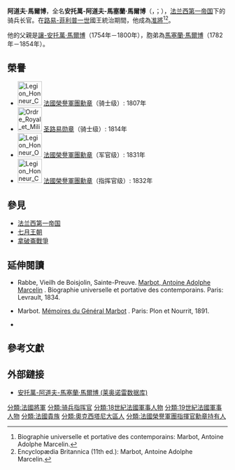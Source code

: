 {{Infobox military person
| name          = 阿道夫·馬爾博 <br> Adolphe Marbot 
| image         = General Antoine Marbot.png
| caption       = 阿道夫·馬爾博
| birth_date    = {{Birth date|1781|03|22|df=y}}
| death_date    = {{Death date and age|1844|06|02|1781|03|2|df=y}}
| placeofburial_label =
| birth_place   = [[File:Flag_of_Royalist_France.svg|22px]] [[法蘭西王國|法國]][[阿爾蒂拉克|阿爾蒂拉克]]
| death_place   = [[File:Flag_of_France.svg|22px]] [[七月王朝|法國]][[阿爾蒂拉克|阿爾蒂拉克]]
| placeofburial =
| nickname      = 老馬爾博
| allegiance    = [[File:Flag_of_France.svg|22px]] [[法兰西第一共和国|法蘭西共和國]] <br> [[File:Flag_of_France.svg|22px]] [[法兰西第一帝国|法蘭西帝國]] <br> [[File:Flag_of_Royalist_France.svg|22px]] [[波旁復辟|法蘭西王國]] <br> [[File:Flag_of_France.svg|22px]] [[七月王朝|法蘭西王國]] <br> 
| branch        = [[骑兵|骑兵]]，[[步兵|步兵]]
| serviceyears  = 1798年－1843年
| rank          = [[准將|准將]]
| unit          =
| commands      =
| battles       = [[拿破崙戰爭|拿破崙戰爭]]
| awards        = [[法國榮譽軍團勳章|法國榮譽軍團勳章]] <br> [[圣路易勋章|圣路易勋章]]
| relations     = [[讓-安托萬·馬爾博|讓-安托萬·馬爾博]]（父親）<br> [[馬塞蘭·馬爾博|馬塞蘭·馬爾博]]（弟弟）
| laterwork     =
}}

'''阿道夫·馬爾博'''，全名'''安托萬-阿道夫-馬塞蘭·馬爾博'''（{{lang|fr|Antoine Adolphe Marcelin Marbot}}，{{IPA-fr|adɔlf maʁbo}}；{{bd|1781年|3月22日|1844年|6月2日}}），[[法兰西第一帝国|法兰西第一帝国]]下的骑兵长官。在[[路易-菲利普一世|路易-菲利普一世]]國王統治期間，他成為[[准將|准將]]<ref>Biographie universelle et portative des contemporains: Marbot, Antoine Adolphe Marcelin.</ref><ref>Encyclopædia Britannica (11th ed.): Marbot, Antoine Adolphe Marcelin.</ref>。

他的父親是[[讓-安托萬·馬爾博|讓-安托萬·馬爾博]]（1754年－1800年），胞弟為[[馬塞蘭·馬爾博|馬塞蘭·馬爾博]]（1782年－1854年）。

==榮譽==
* [[File:Legion_Honneur_Chevalier_ribbon.svg|55px]] [[法國榮譽軍團勳章|法國榮譽軍團勳章]]（骑士级）: 1807年
* [[File:Ordre_Royal_et_Militaire_de_Saint-Louis_Chevalier_ribbon.svg|55px]] [[圣路易勋章|圣路易勋章]]（骑士级）: 1814年
* [[File:Legion_Honneur_Officier_ribbon.svg|55px]] [[法國榮譽軍團勳章|法國榮譽軍團勳章]]（军官级）: 1831年
* [[File:Legion_Honneur_Commandeur_ribbon.svg|55px]] [[法國榮譽軍團勳章|法國榮譽軍團勳章]]（指挥官级）: 1832年

==參見==
* [[法兰西第一帝国|法兰西第一帝国]]
* [[七月王朝|七月王朝]]
* [[拿破崙戰爭|拿破崙戰爭]]

==延伸閱讀==
* {{fr icon}} Rabbe, Vieilh de Boisjolin, Sainte-Preuve. [https://books.google.com/books?id=7KdVAAAAcAAJ&printsec=frontcover#v=onepage&q&f=false Marbot, Antoine Adolphe Marcelin] {{Wayback|url=https://books.google.com/books?id=7KdVAAAAcAAJ&printsec=frontcover#v=onepage&q&f=false |date=20210411225545 }}. Biographie universelle et portative des contemporains. Paris: Levrault, 1834.
* {{fr icon}} Marbot. [http://www.gutenberg.org/cache/epub/36909/pg36909-images.html Mémoires du Général Marbot] {{Wayback|url=http://www.gutenberg.org/cache/epub/36909/pg36909-images.html |date=20211005200655 }}. Paris: Plon et Nourrit, 1891.
* {{en icon}} {{1911|wstitle=Marbot, Jean Baptiste Antoine Marcelin|display=Marbot, Antoine Adolphe Marcelin}}

==參考文獻==
{{Reflist}}

==外部鏈接==
* {{fr icon}} [https://www.leonore.archives-nationales.culture.gouv.fr/ui/notice/246099 安托萬-阿道夫-馬塞蘭·馬爾博 (莱奥诺雷数据库)]

{{Commons|Marbot}}

{{Napoleonic Wars}}
{{Portal bar|法国|人物|軍事|历史}}

{{Authority control}}

{{DEFAULTSORT:Marbot, Adolphe}}
[[分類:法國將軍|分類:法國將軍]]
[[分類:骑兵指挥官|分類:骑兵指挥官]]
[[分類:18世紀法國軍事人物|分類:18世紀法國軍事人物]]
[[分類:19世紀法國軍事人物|分類:19世紀法國軍事人物]]
[[分類:法國貴族|分類:法國貴族]]
[[分類:奧克西塔尼大區人|分類:奧克西塔尼大區人]]
[[分類:法國榮譽軍團指揮官勳章持有人|分類:法國榮譽軍團指揮官勳章持有人]]
